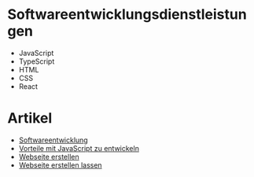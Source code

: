 
# Softwareentwicklungsdienstleistungen

- JavaScript
- TypeScript
- HTML
- CSS
- React

<Kontaktieren className="mb-3" />

# Artikel

- [Softwareentwicklung](/de/softwareentwicklung)
- [Vorteile mit JavaScript zu entwickeln](/de/vorteile-mit-javascript-zu-entwickeln)
- [Webseite erstellen](/de/webseite-erstellen)
- [Webseite erstellen lassen](/de/webseite-erstellen-lassen)
